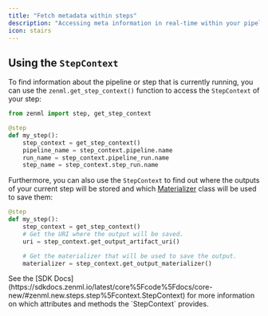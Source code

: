 ```yaml
---
title: "Fetch metadata within steps"
description: "Accessing meta information in real-time within your pipeline."
icon: stairs
---
```


## Using the `StepContext`

To find information about the pipeline or step that is currently running, you can use the `zenml.get_step_context()` function to access the `StepContext` of your step:

```py
from zenml import step, get_step_context

@step
def my_step():
    step_context = get_step_context()
    pipeline_name = step_context.pipeline.name
    run_name = step_context.pipeline_run.name
    step_name = step_context.step_run.name
```

Furthermore, you can also use the `StepContext` to find out where the outputs of your current step will be stored and which [Materializer](/v/0.67.0/versions/0.66.0/how-to/handle-data-artifacts/handle-custom-data-types) class will be used to save them:

```py
@step
def my_step():
    step_context = get_step_context()
    # Get the URI where the output will be saved.
    uri = step_context.get_output_artifact_uri()

    # Get the materializer that will be used to save the output.
    materializer = step_context.get_output_materializer()
```

<Info>
    See the [SDK Docs](https://sdkdocs.zenml.io/latest/core%5Fcode%5Fdocs/core-new/#zenml.new.steps.step%5Fcontext.StepContext) for more information on which attributes and methods the `StepContext` provides.
</Info>
